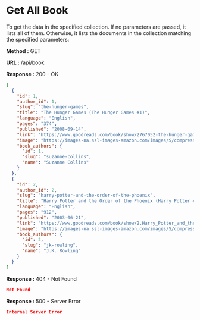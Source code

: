 
# Get All Book

To get the data in the specified collection. If no parameters are passed, it lists all of them.
Otherwise, it lists the documents in the collection matching the specified parameters:

**Method :** <Badge variant="success">GET</Badge>

**URL :** <Badge variant="dark">/api/book</Badge>

**Response :** <BadgeOutline variant="success">200 - OK</BadgeOutline>

```json
[
  {
    "id": 1,
    "author_id": 1,
    "slug": "the-hunger-games",
    "title": "The Hunger Games (The Hunger Games #1)",
    "language": "English",
    "pages": "374",
    "published": "2008-09-14",
    "link": "https://www.goodreads.com/book/show/2767052-the-hunger-games",
    "image": "https://images-na.ssl-images-amazon.com/images/S/compressed.photo.goodreads.com/books/1586722975i/2767052.jpg",
    "book_authors": {
      "id": 1,
      "slug": "suzanne-collins",
      "name": "Suzanne Collins"
    }
  },
  {
    "id": 2,
    "author_id": 2,
    "slug": "harry-potter-and-the-order-of-the-phoenix",
    "title": "Harry Potter and the Order of the Phoenix (Harry Potter #5)",
    "language": "English",
    "pages": "912",
    "published": "2003-06-21",
    "link": "https://www.goodreads.com/book/show/2.Harry_Potter_and_the_Order_of_the_Phoenix",
    "image": "https://images-na.ssl-images-amazon.com/images/S/compressed.photo.goodreads.com/books/1546910265i/2.jpg",
    "book_authors": {
      "id": 2,
      "slug": "jk-rowling",
      "name": "J.K. Rowling"
    }
  }
]
```

**Response :** <BadgeOutline variant="warning">404 - Not Found</BadgeOutline>

```json
Not Found
```

**Response :** <BadgeOutline variant="danger">500 - Server Error</BadgeOutline>

```json
Internal Server Error
```
